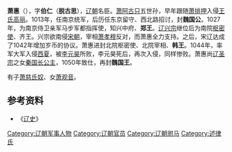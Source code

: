 '''萧惠'''（{{bd|983年||1056年||catIdx=X}}），字'''伯仁'''（'''脱古思'''），[[辽朝|辽朝]]名臣。[[萧阿古只|萧阿古只]]五世孙，早年跟随[[萧排押|萧排押]]入侵[[王氏高丽|王氏高丽]]。1013年，任南京统军，后历任东京留守、西北路招讨，封'''魏国公'''。1027年，为南京侍卫亲军马步军都指挥使，知兴中府、'''郑王'''。[[辽兴宗|辽兴宗]]继位后为南院[[枢密使|枢密使]]、齐王。兴宗欲南侵[[宋朝|宋朝]]，宰相[[萧孝穆|萧孝穆]]反对，而萧惠全力支持。之后，宋辽达成了1042年增加岁币的协议。萧惠进封北院枢密使、北院宰相、'''韩王'''。1044年，率军大军入侵[[西夏|西夏]]，被[[李元昊|李元昊]]所败，李元昊死后，再次入侵，同样惨败。萧惠尚[[辽圣宗|辽圣宗]]之女[[耶律巖母菫|秦国长公主]]，1050年致仕，再封'''魏国王'''。

有子[[萧慈氏奴|萧慈氏奴]]、女[[萧观音|萧观音]]。

== 参考资料 ==
*《[[辽史|辽史]]》

{{辽朝人物小作品}}
{{DEFAULTSORT:Xiao}}
[[Category:辽朝军事人物|Category:辽朝军事人物]]
[[Category:辽朝官员|Category:辽朝官员]]
[[Category:辽朝驸马|Category:辽朝驸马]]
[[Category:述律氏|Category:述律氏]]